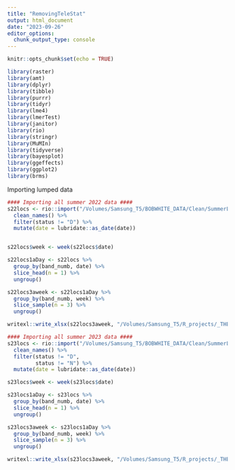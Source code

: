 ```yaml
---
title: "RemovingTeleStat"
output: html_document
date: "2023-09-26"
editor_options: 
  chunk_output_type: console
---
```


```r
knitr::opts_chunk$set(echo = TRUE)
```


```r
library(raster)
library(amt)
library(dplyr)
library(tibble)
library(purrr)
library(tidyr)
library(lme4)
library(lmerTest)
library(janitor)
library(rio)
library(stringr)
library(MuMIn)
library(tidyverse)
library(bayesplot)
library(ggeffects)
library(ggplot2)
library(brms)
```

Importing lumped data
```r
#### Importing all summer 2022 data ####
s22locs <- rio::import("/Volumes/Samsung_T5/BOBWHITE_DATA/Clean/SummerLocations/Summer2022/All_Summer_2022_LOCS_CLEAN_NO_Nests.xlsx", setclass = "tibble") %>%
  clean_names() %>%
  filter(status != "D") %>%
  mutate(date = lubridate::as_date(date))


s22locs$week <- week(s22locs$date)

s22locs1aDay <- s22locs %>%
  group_by(band_numb, date) %>%
  slice_head(n = 1) %>%
  ungroup()

s22locs3aweek <- s22locs1aDay %>%
  group_by(band_numb, week) %>% 
  slice_sample(n = 3) %>%
  ungroup()

writexl::write_xlsx(s22locs3aweek, "/Volumes/Samsung_T5/R_projects/_THESIS/Chapter1/S22locsUnweightedv2.xlsx")
```


```r
#### Importing all summer 2023 data ####
s23locs <- rio::import("/Volumes/Samsung_T5/BOBWHITE_DATA/Clean/SummerLocations/Summer2023/Summer2023Locs_Clean3.xlsx", setclass = "tibble") %>%
  clean_names() %>%
  filter(status != "D", 
         status != "N") %>%
  mutate(date = lubridate::as_date(date))

s23locs$week <- week(s23locs$date)

s23locs1aDay <- s23locs %>%
  group_by(band_numb, date) %>%
  slice_head(n = 1) %>%
  ungroup()

s23locs3aweek <- s23locs1aDay %>%
  group_by(band_numb, week) %>% 
  slice_sample(n = 3) %>%
  ungroup()

writexl::write_xlsx(s23locs3aweek, "/Volumes/Samsung_T5/R_projects/_THESIS/Chapter1/S23locsUnweighted.xlsx")
```


